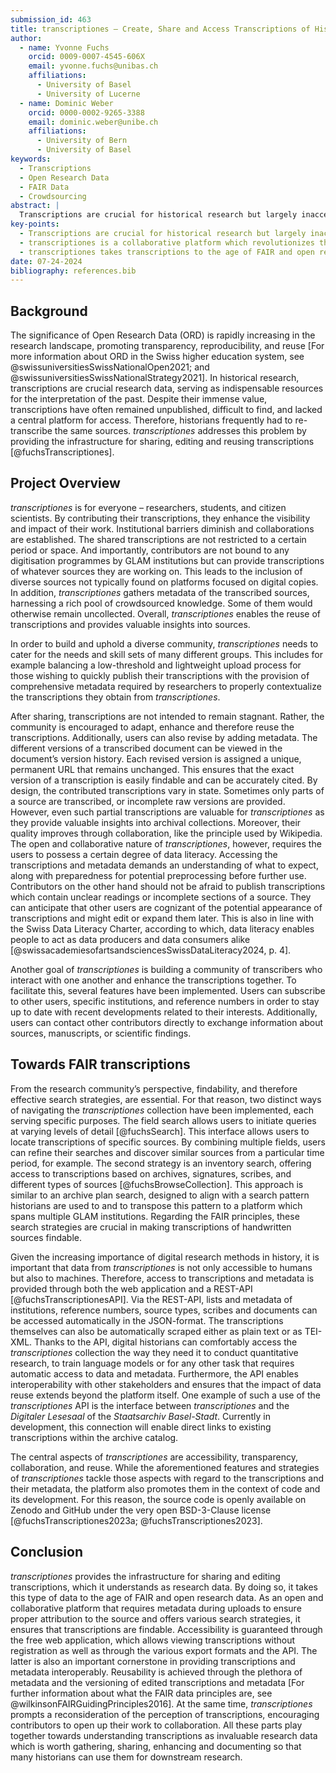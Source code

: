 ```yaml
---
submission_id: 463
title: transcriptiones – Create, Share and Access Transcriptions of Historical Manuscripts
author:
  - name: Yvonne Fuchs
    orcid: 0009-0007-4545-606X
    email: yvonne.fuchs@unibas.ch
    affiliations:
      - University of Basel
      - University of Lucerne
  - name: Dominic Weber
    orcid: 0000-0002-9265-3388
    email: dominic.weber@unibe.ch
    affiliations:
      - University of Bern
      - University of Basel
keywords:
  - Transcriptions
  - Open Research Data
  - FAIR Data
  - Crowdsourcing
abstract: |
  Transcriptions are crucial for historical research but largely inaccessible, leading to redundant work. transcriptiones revolutionizes the access to transcriptions and metadata of historical sources through a collaborative platform, empowering researchers, students, and citizen scientists to contribute. Thus, it takes transcriptions to the age of FAIR and open research data.
key-points:
  - Transcriptions are crucial for historical research but largely inaccessible, leading to redundant work.
  - transcriptiones is a collaborative platform which revolutionizes the access to transcriptions and metadata.
  - transcriptiones takes transcriptions to the age of FAIR and open research data. 
date: 07-24-2024
bibliography: references.bib
---
```


## Background

The significance of Open Research Data (ORD) is rapidly increasing in the research landscape, promoting transparency, reproducibility, and reuse [For more information about ORD in the Swiss higher education system, see @swissuniversitiesSwissNationalOpen2021; and @swissuniversitiesSwissNationalStrategy2021]. In historical research, transcriptions are crucial research data, serving as indispensable resources for the interpretation of the past. Despite their immense value, transcriptions have often remained unpublished, difficult to find, and lacked a central platform for access. Therefore, historians frequently had to re-transcribe the same sources. *transcriptiones* addresses this problem by providing the infrastructure for sharing, editing and reusing transcriptions [@fuchsTranscriptiones].

## Project Overview

*transcriptiones* is for everyone – researchers, students, and citizen scientists. By contributing their transcriptions, they enhance the visibility and impact of their work. Institutional barriers diminish and collaborations are established. The shared transcriptions are not restricted to a certain period or space. And importantly, contributors are not bound to any digitisation programmes by GLAM institutions but can provide transcriptions of whatever sources they are working on. This leads to the inclusion of diverse sources not typically found on platforms focused on digital copies. In addition, *transcriptiones* gathers metadata of the transcribed sources, harnessing a rich pool of crowdsourced knowledge. Some of them would otherwise remain uncollected. Overall, *transcriptiones* enables the reuse of transcriptions and provides valuable insights into sources.

In order to build and uphold a diverse community, *transcriptiones* needs to cater for the needs and skill sets of many different groups. This includes for example balancing a low-threshold and lightweight upload process for those wishing to quickly publish their transcriptions with the provision of comprehensive metadata required by researchers to properly contextualize the transcriptions they obtain from *transcriptiones*.

After sharing, transcriptions are not intended to remain stagnant. Rather, the community is encouraged to adapt, enhance and therefore reuse the transcriptions. Additionally, users can also revise by adding metadata. The different versions of a transcribed document can be viewed in the document's version history. Each revised version is assigned a unique, permanent URL that remains unchanged. This ensures that the exact version of a transcription is easily findable and can be accurately cited. By design, the contributed transcriptions vary in state. Sometimes only parts of a source are transcribed, or incomplete raw versions are provided. However, even such partial transcriptions are valuable for *transcriptiones* as they provide valuable insights into archival collections. Moreover, their quality improves through collaboration, like the principle used by Wikipedia. The open and collaborative nature of *transcriptiones*, however, requires the users to possess a certain degree of data literacy. Accessing the transcriptions and metadata demands an understanding of what to expect, along with preparedness for potential preprocessing before further use. Contributors on the other hand should not be afraid to publish transcriptions which contain unclear readings or incomplete sections of a source. They can anticipate that other users are cognizant of the potential appearance of transcriptions and might edit or expand them later. This is also in line with the Swiss Data Literacy Charter, according to which, data literacy enables people to act as data producers and data consumers alike [@swissacademiesofartsandsciencesSwissDataLiteracy2024, p. 4].

Another goal of *transcriptiones* is building a community of transcribers who interact with one another and enhance the transcriptions together. To facilitate this, several features have been implemented. Users can subscribe to other users, specific institutions, and reference numbers in order to stay up to date with recent developments related to their interests. Additionally, users can contact other contributors directly to exchange information about sources, manuscripts, or scientific findings.

## Towards FAIR transcriptions

From the research community’s perspective, findability, and therefore effective search strategies, are essential. For that reason, two distinct ways of navigating the *transcriptiones* collection have been implemented, each serving specific purposes. The field search allows users to initiate queries at varying levels of detail [@fuchsSearch]. This interface allows users to locate transcriptions of specific sources. By combining multiple fields, users can refine their searches and discover similar sources from a particular time period, for example. The second strategy is an inventory search, offering access to transcriptions based on archives, signatures, scribes, and different types of sources [@fuchsBrowseCollection]. This approach is similar to an archive plan search, designed to align with a search pattern historians are used to and to transpose this pattern to a platform which spans multiple GLAM institutions. Regarding the FAIR principles, these search strategies are crucial in making transcriptions of handwritten sources findable.

Given the increasing importance of digital research methods in history, it is important that data from *transcriptiones* is not only accessible to humans but also to machines. Therefore, access to transcriptions and metadata is provided through both the web application and a REST-API [@fuchsTranscriptionesAPI]. Via the REST-API, lists and metadata of institutions, reference numbers, source types, scribes and documents can be accessed automatically in the JSON-format. The transcriptions themselves can also be automatically scraped either as plain text or as TEI-XML. Thanks to the API, digital historians can comfortably access the *transcriptiones* collection the way they need it to conduct quantitative research, to train language models or for any other task that requires automatic access to data and metadata. Furthermore, the API enables interoperability with other stakeholders and ensures that the impact of data reuse extends beyond the platform itself. One example of such a use of the *transcriptiones* API is the interface between *transcriptiones* and the *Digitaler Lesesaal* of the *Staatsarchiv Basel-Stadt*. Currently in development, this connection will enable direct links to existing transcriptions within the archive catalog.

The central aspects of *transcriptiones* are accessibility, transparency, collaboration, and reuse. While the aforementioned features and strategies of *transcriptiones* tackle those aspects with regard to the transcriptions and their metadata, the platform also promotes them in the context of code and its development. For this reason, the source code is openly available on Zenodo and GitHub under the very open BSD-3-Clause license [@fuchsTranscriptiones2023a; @fuchsTranscriptiones2023].

## Conclusion

*transcriptiones* provides the infrastructure for sharing and editing transcriptions, which it understands as research data. By doing so, it takes this type of data to the age of FAIR and open research data. As an open and collaborative platform that requires metadata during uploads to ensure proper attribution to the source and offers various search strategies, it ensures that transcriptions are findable. Accessibility is guaranteed through the free web application, which allows viewing transcriptions without registration as well as through the various export formats and the API. The latter is also an important cornerstone in providing transcriptions and metadata interoperably. Reusability is achieved through the plethora of metadata and the versioning of edited transcriptions and metadata [For further information about what the FAIR data principles are, see @wilkinsonFAIRGuidingPrinciples2016]. At the same time, *transcriptiones* prompts a reconsideration of the perception of transcriptions, encouraging contributors to open up their work to collaboration. All these parts play together towards understanding transcriptions as invaluable research data which is worth gathering, sharing, enhancing and documenting so that many historians can use them for downstream research.
